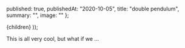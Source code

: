 


  published: true,
  publishedAt: "2020-10-05",
  title: "double pendulum",
  summary: "",
  image: ""
};

  <BlogPost path={router.pathname} meta={meta}>
    {children}
  </BlogPost>
));

<DoublePendulumModel/>

<Overview/>
<System/>
<Kinematics/>
<NewtonianMechanics/>
<LagrangianDynamics/>
<NumericalIntegration/>
<Learnings/>
<References/>


This is all very cool, but what if we ...